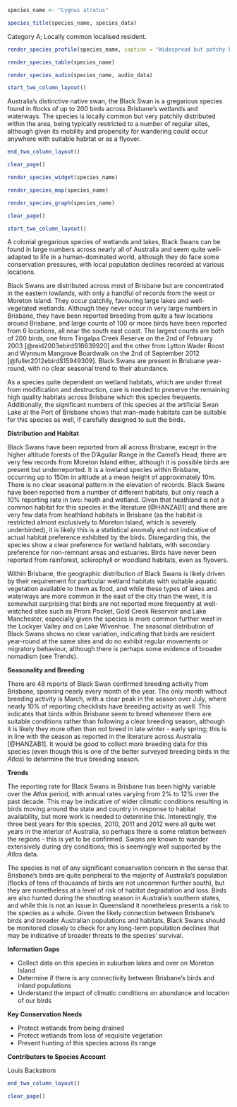 ```r
species_name <- "Cygnus atratus"
```

```r
species_title(species_name, species_data)
```

Category A; Locally common localised resident.

```r
render_species_profile(species_name, caption = "Widespread but patchy breeding resident of wetlands across much of Brisbane. Occurrence year-to-year fluctuates but not known if regular migratory movements or nomadism occurs. Not of conservation concern, but dependent on wetlands, which are vulnerable to habitat degradation. Photo by Louis Backstrom, Kedron Brook Wetlands, 15 Mar 2018.")
```

```r
render_species_table(species_name)
```

```r
render_species_audio(species_name, audio_data)
```

```r
start_two_column_layout()
```

Australia's distinctive native swan, the Black Swan is a gregarious species found in flocks of up to 200 birds across Brisbane's wetlands and waterways. The species is locally common but very patchily distributed within the area, being typically restricted to a number of regular sites, although given its mobility and propensity for wandering could occur anywhere with suitable habitat or as a flyover.

```r
end_two_column_layout()
```

```r
clear_page()
```

```r
render_species_widget(species_name)
```

```r
render_species_map(species_name)
```

```r
render_species_graph(species_name)
```

```r
clear_page()
```

```r
start_two_column_layout()
```

A colonial gregarious species of wetlands and lakes, Black Swans can be found in large numbers across nearly all of Australia and seem quite well-adapted to life in a human-dominated world, although they do face some conservation pressures, with local population declines recorded at various locations.

Black Swans are distributed across most of Brisbane but are concentrated in the eastern lowlands, with only a handful of records from the west or Moreton Island. They occur patchily, favouring large lakes and well-vegetated wetlands. Although they never occur in very large numbers in Brisbane, they have been reported breeding from quite a few locations around Brisbane, and large counts of 100 or more birds have been reported from 6 locations, all near the south east coast. The largest counts are both of 200 birds, one from Tingalpa Creek Reserve on the 2nd of February 2003 [@reid2003ebirdS16639920] and the other from Lytton Wader Roost and Wynnum Mangrove Boardwalk on the 2nd of September 2012 [@fuller2012ebirdS15949309]. Black Swans are present in Brisbane year-round, with no clear seasonal trend to their abundance.

As a species quite dependent on wetland habitats, which are under threat from modification and destruction, care is needed to preserve the remaining high quality habitats across Brisbane which this species frequents. Additionally, the significant numbers of this species at the artificial Swan Lake at the Port of Brisbane shows that man-made habitats can be suitable for this species as well, if carefully designed to suit the birds.

**Distribution and Habitat**

Black Swans have been reported from all across Brisbane, except in the higher altitude forests of the D'Aguilar Range in the Camel's Head; there are very few records from Moreton Island either, although it is possible birds are present but underreported. It is a lowland species within Brisbane, occurring up to 150m in altitude at a mean height of approximately 10m. There is no clear seasonal pattern in the elevation of records. Black Swans have been reported from a number of different habitats, but only reach a 10% reporting rate in two: heath and wetland. Given that heathland is not a common habitat for this species in the literature [@HANZAB1] and there are very few data from heathland habitats in Brisbane (as the habitat is restricted almost exclusively to Moreton Island, which is severely underbirded), it is likely this is a statistical anomaly and not indicative of actual habitat preference exhibited by the birds. Disregarding this, the species show a clear preference for wetland habitats, with secondary preference for non-remnant areas and estuaries. Birds have never been reported from rainforest, sclerophyll or woodland habitats, even as flyovers.

Within Brisbane, the geographic distribution of Black Swans is likely driven by their requirement for particular wetland habitats with suitable aquatic vegetation available to them as food, and while these types of lakes and waterways are more common in the east of the city than the west, it is somewhat surprising that birds are not reported more frequently at well-watched sites such as Priors Pocket, Gold Creek Reservoir and Lake Manchester, especially given the species is more common further west in the Lockyer Valley and on Lake Wivenhoe. The seasonal distribution of Black Swans shows no clear variation, indicating that birds are resident year-round at the same sites and do no exhibit regular movements or migratory behaviour, although there is perhaps some evidence of broader nomadism (see Trends).

**Seasonality and Breeding**

There are 48 reports of Black Swan confirmed breeding activity from Brisbane, spanning nearly every month of the year. The only month without breeding activity is March, with a clear peak in the season over July, where nearly 10% of reporting checklists have breeding activity as well. This indicates that birds within Brisbane seem to breed whenever there are suitable conditions rather than following a clear breeding season, although it is likely they more often than not breed in late winter - early spring; this is in line with the season as reported in the literature across Australia [@HANZAB1]. It would be good to collect more breeding data for this species (even though this is one of the better surveyed breeding birds in the _Atlas_) to determine the true breeding season.

**Trends**

The reporting rate for Black Swans in Brisbane has been highly variable over the _Atlas_ period, with annual rates varying from 2% to 12% over the past decade. This may be indicative of wider climatic conditions resulting in birds moving around the state and country in response to habitat availability, but more work is needed to determine this. Interestingly, the three best years for this species, 2010, 2011 and 2012 were all quite wet years in the interior of Australia, so perhaps there is some relation between the regions - this is yet to be confirmed. Swans are known to wander extensively during dry conditions; this is seemingly well supported by the _Atlas_ data.

The species is not of any significant conservation concern in the sense that Brisbane's birds are quite peripheral to the majority of Australia's population (flocks of tens of thousands of birds are not uncommon further south), but they are nonetheless at a level of risk of habitat degradation and loss. Birds are also hunted during the shooting season in Australia's southern states, and while this is not an issue in Queensland it nonetheless presents a risk to the species as a whole. Given the likely connection between Brisbane's birds and broader Australian populations and habitats, Black Swans should be monitored closely to check for any long-term population declines that may be indicative of broader threats to the species' survival.

**Information Gaps**

- Collect data on this species in suburban lakes and over on Moreton Island
- Determine if there is any connectivity between Brisbane's birds and inland populations
- Understand the impact of climatic conditions on abundance and location of our birds

**Key Conservation Needs**

- Protect wetlands from being drained
- Protect wetlands from loss of requisite vegetation
- Prevent hunting of this species across its range

**Contributors to Species Account**

Louis Backstrom

```r
end_two_column_layout()
```

```r
clear_page()
```
